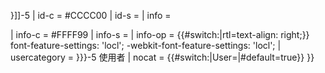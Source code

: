 {{userbox
| border-c = #CCCC00
| id       = [[{{{3|语言列表}}}|{{{id|{{{1|lang}}}}}}]]<span class="mw-babel-box-level-5">-5</span>
| id-c     = #CCCC00
| id-s     = {{{4|14}}}
| info     = <div lang="{{{id|{{{1|}}}}}}" dir="{{{6|ltr}}}">{{{2|該用戶能以母語的語言進行交流。}}}</div>
| info-c   = #FFFF99
| info-s   = {{{5|8}}}
| info-op  = {{#switch:{{{6|}}}|rtl=text-align: right;}} font-feature-settings: 'locl'; -webkit-font-feature-settings: 'locl';
| usercategory = {{{id|{{{1|}}}}}}-5 使用者
| nocat = {{#switch:{{NAMESPACE}}|User=|#default=true}}
}}<div style='display: none'>{{#babel:}}</div><noinclude>
{{Documentation}}
</noinclude>